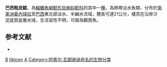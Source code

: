 {{Speciesbox
| taxon = Aspredinichthys tibicen
| binomial_authority = [[Achille_Valenciennes|Valenciennes]], 1840
| status = NE
| status_system = IUCN3.1
| synonyms = *''Aspredo tibicen'', <small>Valenciennes, 1840</small>
}}
'''巴西粗皮鯰'''，為[[輻鰭魚綱|輻鰭魚綱]][[鯰形目|鯰形目]][[蝌蚪鯰科|蝌蚪鯰科]]的其中一[[種|種]]，為熱帶淡水魚類，分布於[[南美洲|南美洲]][[委內瑞拉|委內瑞拉]]至[[巴西|巴西]]東北部淡水、半鹹水流域，體長可達21公分，棲息在沿岸沙泥底質底層水域，生活習性不明，可做為觀賞魚。

==参考文献==
*{{FishBase_species|genus=Aspredinichthys|species=tibicen|year=2015|month=4}}

{{Taxonbar}}

[[Category:觀賞魚|B]]
[[Category:粗皮鯰屬|tibicen]]
[[Category:1840年描述的魚類|A]]
[[Category:阿希尔·瓦朗谢讷命名的生物分类|Category:阿希尔·瓦朗谢讷命名的生物分类]]